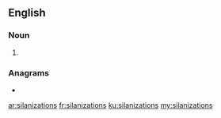 ==English==

===Noun===
{{head|en|noun plural form}}

# {{plural of|silanization|lang=en}}

===Anagrams===
* {{l|en|salinizations}}

[[ar:silanizations]]
[[fr:silanizations]]
[[ku:silanizations]]
[[my:silanizations]]